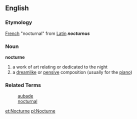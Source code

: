== English ==
=== Etymology ===
[[French]] "nocturnal" from [[Latin]] '''''nocturnus'''''

=== Noun ===
'''nocturne'''
# a work of art relating or dedicated to the night
# a [[dreamlike]] or [[pensive]] composition (usually for the [[piano]])

=== Related Terms ===
: [[aubade]]
: [[nocturnal]]

[[et:Nocturne]]
[[pl:Nocturne]]